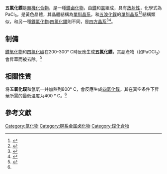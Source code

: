 {{Chembox
| IUPACName = Protactinium(V) chloride
| ImageFile = PaCl5.svg
| ImageName = 
| Section1 = {{Chembox Identifiers
|  SMILES = [Pa](Cl)(Cl)(Cl)(Cl)Cl
}}
| Section2 = {{Chembox Properties
|  Formula= PaCl<sub>5</sub>
|  MolarMass = 408.301 
|  Appearance = 黃色晶體
| Density = 3.74 g/cm<sup>3</sup>
}}
| Section3 = {{Chembox Structure
|  CrystalStruct = 單斜晶系<ref name=pacl5>{{cite journal|doi=10.1107/S0365110X67000155|last1=Dodge|first1=R. P.|last2=Smith|first2=G. S.|last3=Johnson|first3=Q.|last4=Elson|first4=R. E.|title=The crystal structure of protactinium pentachloride|journal=Acta Cryst.|year=1967|volume=22|pages=85–89}}</ref>
|  SpaceGroup = C2/c , No. 15
}}
}}
'''五氯化鏷'''是[[無機化合物|無機化合物]]，是一種[[鏷|鏷]][[鹵化物|鹵化物]]，由[[鏷|鏷]]和[[氯|氯]]組成，具有[[放射性|放射性]]，化學式為PaCl<sub>5</sub>，是黃色晶體，其晶體結構為[[單斜晶系|單斜晶系]]，和[[五溴化鏷|五溴化鏷]]的[[單斜晶系|單斜晶系]]<ref name=pabr5b>{{cite journal|doi=10.1038/217737a0|last1=Brown|first1=D.|last2=Petcher|first2=T. J.|last3=Smith|first3=A. J.|title=Crystal Structures of some Protactinium Bromides|year=1968|pages=737|volume=217|journal=Nature|issue=5130}}</ref><ref name=pabr5>{{cite journal|last1=Brown|first1=D.|last2=Petcher|first2=T. J.|last3=Smith|first3=A. J.|title=The crystal structure of β-protactinium pentabromide|journal=Acta Crystallographica Section B Structural Crystallography and Crystal Chemistry|volume=25|pages=178|year=1969|doi=10.1107/S0567740869007357|issue=2}}</ref>結構類似，和另一種[[鏷|鏷]][[氯化物|氯化物]]:[[四氯化鏷|四氯化鏷]]則不同，是[[四方晶系|四方晶系]]<ref name=pabr4>{{cite journal|last1=Tahri|first1=Y|last2=Chermette|first2=H|last3=Elkhatib|first3=N|last4=Krupa|first4=J|last5=Simoni|first5=E|title=Electronic structures of thorium and protactinium halide clusters of [ThX8]4− type|journal=Journal of the Less Common Metals|volume=158|pages=105|year=1990|doi=10.1016/0022-5088(90)90436-N}}</ref><ref name=pabr5b>{{cite journal|doi=10.1038/217737a0|last1=Brown|first1=D.|last2=Petcher|first2=T. J.|last3=Smith|first3=A. J.|title=Crystal Structures of some Protactinium Bromides|year=1968|pages=737|volume=217|journal=Nature|issue=5130}}</ref>。

== 制備 ==
[[鏷|鏷]][[氧化物|氧化物]]和[[四氯化碳|四氯化碳]]在200-300° C時反應生成'''五氯化鏷'''，其副產物（如PaOCl<sub>3</sub>）會昇華而被去除。<ref name=pao2>{{cite journal|doi = 10.1021/ja01652a011|year = 1954|last1 = Sellers|first1 = Philip A.|last2 = Fried|first2 = Sherman|last3 = Elson|first3 = Robert E.|last4 = Zachariasen|first4 = W. H.|journal = Journal of the American Chemical Society|volume = 76|pages = 5935|title = The Preparation of Some Protactinium Compounds and the Metal|issue = 23}}</ref>

== 相關性質 ==
将'''五氯化鏷'''和氫氣一并加熱到800° C，會反應生成[[四氯化鏷|四氯化鏷]]。其在真空条件下昇華所需的最低温度为400 ° C。<ref name="pao2"/>

== 參考文獻 ==
{{Reflist}}
{{鏷化合物}}
{{氯化物}}

[[Category:氯化物|Category:氯化物]]
[[Category:锕系金属卤化物|Category:锕系金属卤化物]]
[[Category:鏷化合物|Category:鏷化合物]]
